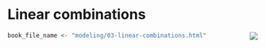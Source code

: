 # Linear combinations {#linear-combination}

<div style="float:right;">[![](www/icons/edit.png)](https://github.com/ProjectMOSAIC/MOSAIC-Calculus/blob/main/modeling/03-linear-combinations.Rmd)</div>

```r
book_file_name <- "modeling/03-linear-combinations.html"
```

